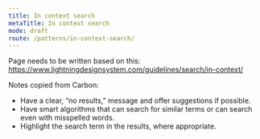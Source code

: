 ```yaml
---
title: In context search
metaTitle: In context search
mode: draft
route: /patterns/in-context-search/
---
```


Page needs to be written based on this: https://www.lightningdesignsystem.com/guidelines/search/in-context/

Notes copied from Carbon:

- Have a clear, “no results,” message and offer suggestions if possible.
- Have smart algorithms that can search for similar terms or can search even with misspelled words.
- Highlight the search term in the results, where appropriate.
